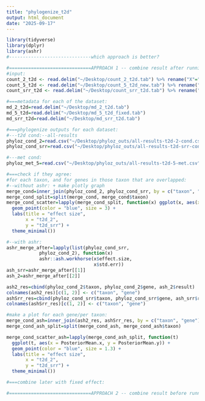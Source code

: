 ```yaml
---
title: "phylogenize_t2d"
output: html_document
date: "2025-09-17"
---
```


```r
library(tidyverse)
library(dplyr)
library(ashr)
#------------------------------which approach is better?

#==============================APPROACH 1 -- combine result after running phylogenize:
#input:
count_2_t2d <- read.delim("~/Desktop/count_2_t2d.tab") %>% rename("X"="species_id")
count_5_t2d <- read.delim("~/Desktop/count_5_t2d_new.tab") %>% rename("X"="species_id")
count_srr_t2d <- read.delim("~/Desktop/count_srr_t2d.tab") %>% rename("X"="species_id")

#===metadata for each of the dataset:
md_2_t2d=read.delim("~/Desktop/md_2_t2d.tab")
md_5_t2d=read.delim("~/Desktop/md_5_t2d_fixed.tab")
md_srr_t2d=read.delim("~/Desktop/md_srr_t2d.tab")

#===phylogenize outputs for each dataset:
#---t2d cond:--all-results
phyloz_cond_2=read.csv("~/Desktop/phyloz_outs/all-results-t2d-2-cond.csv") %>% select(-X)
phyloz_cond_srr=read.csv("~/Desktop/phyloz_outs/all-results-t2d-srr-cond.csv") %>% select(-X)

#---met cond:
phyloz_met_5=read.csv("~/Desktop/phyloz_outs/all-results-t2d-5-met.csv")

#===check if they agree:
#for each taxon, and for genes in those taxon that are overlapped:
#--without ashr: + make plotly graph
merge_cond=inner_join(phyloz_cond_2, phyloz_cond_srr, by = c("taxon", "gene")) #!!!11k-12k genes are dropped!!!
merge_cond_split=split(merge_cond, merge_cond$taxon)
merge_cond_scatter=lapply(merge_cond_split, function(x) ggplot(x, aes(x = effect.size.x, y = effect.size.y)) +
  geom_point(color = "blue", size = 3) +
  labs(title = "effect size",
       x = "t2d_2",
       y = "t2d_srr") +
  theme_minimal())

#--with ashr:
ashr_merge_after=lapply(list(phyloz_cond_srr,
            phyloz_cond_2), function(x)
            ashr::ash.workhorse(x$effect.size,
                                x$std.err))
ash_srr=ashr_merge_after[[1]]
ash_2=ashr_merge_after[[2]]

ash2_res=cbind(phyloz_cond_2$taxon, phyloz_cond_2$gene, ash_2$result) 
colnames(ash2_res)[c(1, 2)] <- c("taxon", "gene")
ashSrr_res=cbind(phyloz_cond_srr$taxon, phyloz_cond_srr$gene, ash_srr$result)
colnames(ashSrr_res)[c(1, 2)] <- c("taxon", "gene")

#make a plot for each gene/per taxon:
merge_cond_ash=inner_join(ash2_res, ashSrr_res, by = c("taxon", "gene"))
merge_cond_ash_split=split(merge_cond_ash, merge_cond_ash$taxon)

merge_cond_scatter_ash=lapply(merge_cond_ash_split, function(t) 
  ggplot(t, aes(x = PosteriorMean.x, y = PosteriorMean.y)) +
  geom_point(color = "blue", size = 1.3) +
  labs(title = "effect size",
       x = "t2d_2",
       y = "t2d_srr") +
  theme_minimal())

#===combine later with fixed effect:

#==============================APPROACH 2 -- combine result before running phylogenize:
```

